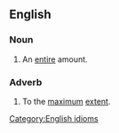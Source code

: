 ==English==

===Noun===
{{en-noun|head=[[full]] [[whack]]}}

# An [[entire]] amount.
#: {{usex|We had to pay the '''full whack'''.}}

===Adverb===
{{en-adv}}

# To the [[maximum]] [[extent]].

[[Category:English idioms]]